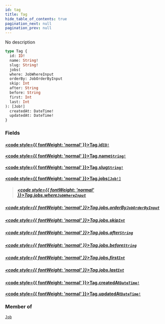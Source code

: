 ```yaml
---
id: tag
title: Tag
hide_table_of_contents: true
pagination_next: null
pagination_prev: null
---
```








No description

```graphql
type Tag {
  id: ID!
  name: String!
  slug: String!
  jobs(
  where: JobWhereInput
  orderBy: JobOrderByInput
  skip: Int
  after: String
  before: String
  first: Int
  last: Int
): [Job!]
  createdAt: DateTime!
  updatedAt: DateTime!
}
```


### Fields

#### [<code style={{ fontWeight: 'normal' }}>Tag.<b>id</b></code>](#)<Bullet />[`ID!`](/scalars/id) <Badge class="secondary" text="non-null"/> <Badge class="secondary" text="scalar"/>
> 
> 

#### [<code style={{ fontWeight: 'normal' }}>Tag.<b>name</b></code>](#)<Bullet />[`String!`](/scalars/string) <Badge class="secondary" text="non-null"/> <Badge class="secondary" text="scalar"/>
> 
> 

#### [<code style={{ fontWeight: 'normal' }}>Tag.<b>slug</b></code>](#)<Bullet />[`String!`](/scalars/string) <Badge class="secondary" text="non-null"/> <Badge class="secondary" text="scalar"/>
> 
> 

#### [<code style={{ fontWeight: 'normal' }}>Tag.<b>jobs</b></code>](#)<Bullet />[`[Job!]`](/objects/job) <Badge class="secondary" text="list"/> <Badge class="secondary" text="object"/>
> 
> ##### [<code style={{ fontWeight: 'normal' }}>Tag.jobs.<b>where</b></code>](#)<Bullet />[`JobWhereInput`](/inputs/job-where-input) <Badge class="secondary" text="input"/>
> 
> 

##### [<code style={{ fontWeight: 'normal' }}>Tag.jobs.<b>orderBy</b></code>](#)<Bullet />[`JobOrderByInput`](/enums/job-order-by-input) <Badge class="secondary" text="enum"/>
> 
> 

##### [<code style={{ fontWeight: 'normal' }}>Tag.jobs.<b>skip</b></code>](#)<Bullet />[`Int`](/scalars/int) <Badge class="secondary" text="scalar"/>
> 
> 

##### [<code style={{ fontWeight: 'normal' }}>Tag.jobs.<b>after</b></code>](#)<Bullet />[`String`](/scalars/string) <Badge class="secondary" text="scalar"/>
> 
> 

##### [<code style={{ fontWeight: 'normal' }}>Tag.jobs.<b>before</b></code>](#)<Bullet />[`String`](/scalars/string) <Badge class="secondary" text="scalar"/>
> 
> 

##### [<code style={{ fontWeight: 'normal' }}>Tag.jobs.<b>first</b></code>](#)<Bullet />[`Int`](/scalars/int) <Badge class="secondary" text="scalar"/>
> 
> 

##### [<code style={{ fontWeight: 'normal' }}>Tag.jobs.<b>last</b></code>](#)<Bullet />[`Int`](/scalars/int) <Badge class="secondary" text="scalar"/>
> 
> 

#### [<code style={{ fontWeight: 'normal' }}>Tag.<b>createdAt</b></code>](#)<Bullet />[`DateTime!`](/scalars/date-time) <Badge class="secondary" text="non-null"/> <Badge class="secondary" text="scalar"/>
> 
> 

#### [<code style={{ fontWeight: 'normal' }}>Tag.<b>updatedAt</b></code>](#)<Bullet />[`DateTime!`](/scalars/date-time) <Badge class="secondary" text="non-null"/> <Badge class="secondary" text="scalar"/>
> 
> 



### Member of

[`Job`](/objects/job)  <Badge class="secondary" text="object"/>



